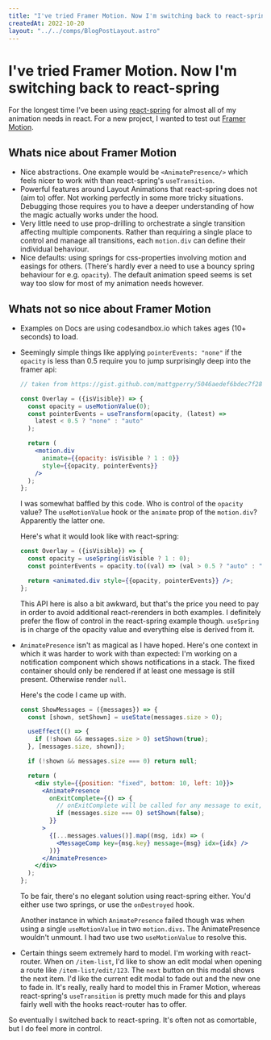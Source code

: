 ```yaml
---
title: "I've tried Framer Motion. Now I'm switching back to react-spring"
createdAt: 2022-10-20
layout: "../../comps/BlogPostLayout.astro"
---
```



# I've tried Framer Motion. Now I'm switching back to react-spring

For the longest time I've been using [react-spring](https://react-spring.dev/) for almost all of my animation needs in react. For a new project, I wanted to test out [Framer Motion](https://www.framer.com/motion/).

## Whats nice about Framer Motion

- Nice abstractions. One example would be `<AnimatePresence/>` which feels nicer to work with than react-spring's `useTransition`.
- Powerful features around Layout Animations that react-spring does not (aim to) offer. Not working perfectly in some more tricky situations. Debugging those requires you to have a deeper understanding of how the magic actually works under the hood.
- Very little need to use prop-drilling to orchestrate a single transition affecting multiple components. Rather than requiring a single place to control and manage all transitions, each `motion.div` can define their individual behaviour.
- Nice defaults: using springs for css-properties involving motion and easings for others. (There's hardly ever a need to use a bouncy spring behaviour for e.g. `opacity`). The default animation speed seems is set way too slow for most of my animation needs however.

## Whats not so nice about Framer Motion

- Examples on Docs are using codesandbox.io which takes ages (10+ seconds) to load.
- Seemingly simple things like applying `pointerEvents: "none"` if the `opacity` is less than 0.5 require you to jump surprisingly deep into the framer api:

  ```jsx
  // taken from https://gist.github.com/mattgperry/5046aedef6bdec7f28efe3712cf3b6a8

  const Overlay = ({isVisible}) => {
    const opacity = useMotionValue(0);
    const pointerEvents = useTransform(opacity, (latest) =>
      latest < 0.5 ? "none" : "auto"
    );

    return (
      <motion.div
        animate={{opacity: isVisible ? 1 : 0}}
        style={{opacity, pointerEvents}}
      />
    );
  };
  ```

  I was somewhat baffled by this code. Who is control of the `opacity` value? The `useMotionValue` hook or the `animate` prop of the `motion.div`? Apparently the latter one.

  Here's what it would look like with react-spring:

  ```jsx
  const Overlay = ({isVisible}) => {
    const opacity = useSpring(isVisible ? 1 : 0);
    const pointerEvents = opacity.to((val) => (val > 0.5 ? "auto" : "none"));

    return <animated.div style={{opacity, pointerEvents}} />;
  };
  ```

  This API here is also a bit awkward, but that's the price you need to pay in order to avoid additional react-rerenders in both examples. I definitely prefer the flow of control in the react-spring example though. `useSpring` is in charge of the opacity value and everything else is derived from it.

- `AnimatePresence` isn't as magical as I have hoped. Here's one context in which it was harder to work with than expected: I'm working on a notification component which shows notifications in a stack. The fixed container should only be rendered if at least one message is still present. Otherwise render `null`.

  Here's the code I came up with.

  ```jsx
  const ShowMessages = ({messages}) => {
    const [shown, setShown] = useState(messages.size > 0);

    useEffect(() => {
      if (!shown && messages.size > 0) setShown(true);
    }, [messages.size, shown]);

    if (!shown && messages.size === 0) return null;

    return (
      <div style={{position: "fixed", bottom: 10, left: 10}}>
        <AnimatePresence
          onExitComplete={() => {
            // onExitComplete will be called for any message to exit, not just the last one
            if (messages.size === 0) setShown(false);
          }}
        >
          {[...messages.values()].map((msg, idx) => (
            <MessageComp key={msg.key} message={msg} idx={idx} />
          ))}
        </AnimatePresence>
      </div>
    );
  };
  ```

  To be fair, there's no elegant solution using react-spring either. You'd either use two springs, or use the `onDestroyed` hook.

  Another instance in which `AnimatePresence` failed though was when using a single `useMotionValue` in two `motion.divs`. The AnimatePresence wouldn't unmount. I had two use two `useMotionValue` to resolve this.

- Certain things seem extremely hard to model. I'm working with react-router. When on `/item-list`, I'd like to show an edit modal when opening a route like `/item-list/edit/123`. The `next` button on this modal shows the next item. I'd like the current edit modal to fade out and the new one to fade in.
  It's really, really hard to model this in Framer Motion, whereas react-spring's `useTransition` is pretty much made for this and plays fairly well with the hooks react-router has to offer.

So eventually I switched back to react-spring. It's often not as comortable, but I do feel more in control.
